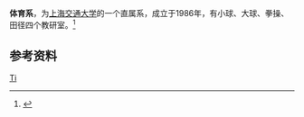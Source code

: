 {{Infobox University Department
 |名称              =体育系
 |其他名称        =Physical Education
 |徽标              =
 |徽标说明        =
 |图像名称        =
 |图像大小        =
 |图像说明        =
 |拉丁名称        =
 |隶属              =[[上海交通大学|上海交通大学]]
 |建立时间        =1986年
 |关闭时间        =
 |类型              =系
 |下属              =
 |主管官员        =
 |主席              =
 |院长              =
 |常务副院长     =
 |副院长           =
 |系主任           =[[毛丽娟|毛丽娟]]
 |所长              =
 |部长              =
 |主任              =
 |党委书记        =[[余朝阳|余朝阳]]
 |头衔              =
 |头衔人名        =
 |教师              =
 |员工              =
 |学生              =
 |本科生           =
 |研究生           =
 |博士生           =
 |其他学生        =
 |地址              ={{CHN}}[[上海市|上海市]][[徐汇区|徐汇区]]
 |国家              =
 |省                 =
 |市                 =
 |坐标              =
 |网址              =[http://tiyuxi.sjtu.edu.cn/ tiyuxi.sjtu.edu.cn]
 |标志              =
 |脚注              =
}}

'''体育系'''，为[[上海交通大学|上海交通大学]]的一个直属系，成立于1986年，有小球、大球、拳操、田径四个教研室。<ref>{{Cite web |url=http://tiyuxi.sjtu.edu.cn/info/info.asp?class_ID=9 |title=基本概况 |access-date=2012-01-05 |archive-date=2020-01-13 |archive-url=https://web.archive.org/web/20200113001804/http://tiyuxi.sjtu.edu.cn/info/info.asp?class_ID=9 }}</ref>

==参考资料==
{{reflist}}

{{上海交通大学}}
[[Category:上海交通大学院系|Ti]]